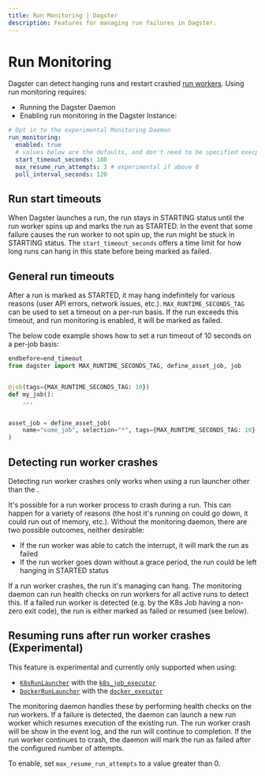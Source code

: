 ```yaml
---
title: Run Monitoring | Dagster
description: Features for managing run failures in Dagster.
---
```


# Run Monitoring

Dagster can detect hanging runs and restart crashed [run workers](/deployment/overview#job-execution-flow). Using run monitoring requires:

- Running the Dagster Daemon
- Enabling run monitoring in the Dagster Instance:

```yaml file=/deploying/dagster_instance/dagster.yaml startafter=start_run_monitoring endbefore=end_run_monitoring
# Opt in to the experimental Monitoring Daemon
run_monitoring:
  enabled: true
  # values below are the defaults, and don't need to be specified execpt to override them
  start_timeout_seconds: 180
  max_resume_run_attempts: 3 # experimental if above 0
  poll_interval_seconds: 120
```

## Run start timeouts

When Dagster launches a run, the run stays in STARTING status until the run worker spins up and marks the run as STARTED. In the event that some failure causes the run worker to not spin up, the run might be stuck in STARTING status. The `start_timeout_seconds` offers a time limit for how long runs can hang in this state before being marked as failed.

## General run timeouts

After a run is marked as STARTED, it may hang indefinitely for various reasons (user API errors, network issues, etc.). `MAX_RUNTIME_SECONDS_TAG` can be used to set a timeout on a per-run basis. If the run exceeds this timeout, and run monitoring is enabled, it will be marked as failed.

The below code example shows how to set a run timeout of 10 seconds on a per-job basis:

```python file=/deploying/monitoring_daemon/run_timeouts.py startafter=start_timeout
endbefore=end_timeout
from dagster import MAX_RUNTIME_SECONDS_TAG, define_asset_job, job


@job(tags={MAX_RUNTIME_SECONDS_TAG: 10})
def my_job():
    ...


asset_job = define_asset_job(
    name="some_job", selection="*", tags={MAX_RUNTIME_SECONDS_TAG: 10}
)
```

## Detecting run worker crashes

<Note>
  Detecting run worker crashes only works when using a run launcher other than the <PyObject object="DefaultRunLauncher" />.
</Note>

It's possible for a run worker process to crash during a run. This can happen for a variety of reasons (the host it's running on could go down, it could run out of memory, etc.). Without the monitoring daemon, there are two possible outcomes, neither desirable:

- If the run worker was able to catch the interrupt, it will mark the run as failed
- If the run worker goes down without a grace period, the run could be left hanging in STARTED status

If a run worker crashes, the run it's managing can hang. The monitoring daemon can run health checks on run workers for all active runs to detect this. If a failed run worker is detected (e.g. by the K8s Job having a non-zero exit code), the run is either marked as failed or resumed (see below).


## Resuming runs after run worker crashes (Experimental)

This feature is experimental and currently only supported when using:

- [`K8sRunLauncher`](/\_apidocs/libraries/dagster-k8s#dagster_k8s.K8sRunLauncher) with the [`k8s_job_executor`](https://docs.dagster.io/\_apidocs/libraries/dagster-k8s#dagster_k8s.k8s_job_executor)
- [`DockerRunLauncher`](/\_apidocs/libraries/dagster-docker#dagster_docker.DockerRunLauncher) with the [`docker_executor`](https://docs.dagster.io/\_apidocs/libraries/dagster-docker#dagster_docker.docker_executor)

The monitoring daemon handles these by performing health checks on the run workers. If a failure is detected, the daemon can launch a new run worker which resumes execution of the existing run. The run worker crash will be show in the event log, and the run will continue to completion. If the run worker continues to crash, the daemon will mark the run as failed after the configured number of attempts.

To enable, set `max_resume_run_attempts` to a value greater than 0.
